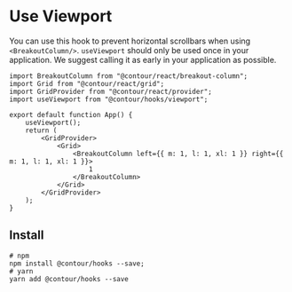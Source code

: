 
<Meta title="Docs/Hooks/Use Viewport" />

# Use Viewport

You can use this hook to prevent horizontal scrollbars when using `<BreakoutColumn/>`.
`useViewport` should only be used once in your application. We suggest calling it as early in your
application as possible.

```tsx
import BreakoutColumn from "@contour/react/breakout-column";
import Grid from "@contour/react/grid";
import GridProvider from "@contour/react/provider";
import useViewport from "@contour/hooks/viewport";

export default function App() {
	useViewport();
	return (
		<GridProvider>
			<Grid>
				<BreakoutColumn left={{ m: 1, l: 1, xl: 1 }} right={{ m: 1, l: 1, xl: 1 }}>
					1
				</BreakoutColumn>
			</Grid>
		</GridProvider>
	);
}
```

<Example/>

## Install

```shell
# npm
npm install @contour/hooks --save;
# yarn
yarn add @contour/hooks --save
```
